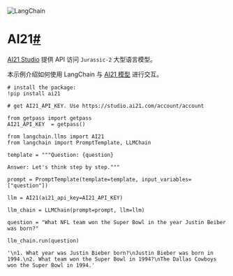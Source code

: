 

<Head>
  <script>
    {
      `(function() {
         var _hmt = _hmt || [];
(function() {
  var hm = document.createElement("script");
  hm.src = "https://hm.baidu.com/hm.js?e60fb290e204e04c5cb6f79b0ac1e697";
  var s = document.getElementsByTagName("script")[0]; 
  s.parentNode.insertBefore(hm, s);
})();
       })();`
    }
  </script>
</Head>

![LangChain](https://pica.zhimg.com/50/v2-56e8bbb52aa271012541c1fe1ceb11a2_r.gif)





AI21[#](#ai21 "跳转到标题")
======================

[AI21 Studio](https://docs.ai21.com/) 提供 API 访问 `Jurassic-2` 大型语言模型。

本示例介绍如何使用 LangChain 与 [AI21 模型](https://docs.ai21.com/docs/jurassic-2-models) 进行交互。

```
# install the package:
!pip install ai21

```

```
# get AI21_API_KEY. Use https://studio.ai21.com/account/account

from getpass import getpass
AI21_API_KEY  = getpass()

```

```
from langchain.llms import AI21
from langchain import PromptTemplate, LLMChain

```

```
template = """Question: {question}

Answer: Let's think step by step."""

prompt = PromptTemplate(template=template, input_variables=["question"])

```

```
llm = AI21(ai21_api_key=AI21_API_KEY)

```

```
llm_chain = LLMChain(prompt=prompt, llm=llm)

```

```
question = "What NFL team won the Super Bowl in the year Justin Beiber was born?"

llm_chain.run(question)

```

```
'\n1. What year was Justin Bieber born?\nJustin Bieber was born in 1994.\n2. What team won the Super Bowl in 1994?\nThe Dallas Cowboys won the Super Bowl in 1994.'

```

